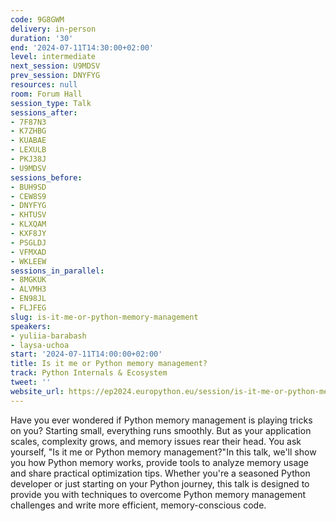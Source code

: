```yaml
---
code: 9G8GWM
delivery: in-person
duration: '30'
end: '2024-07-11T14:30:00+02:00'
level: intermediate
next_session: U9MDSV
prev_session: DNYFYG
resources: null
room: Forum Hall
session_type: Talk
sessions_after:
- 7F87N3
- K7ZHBG
- KUABAE
- LEXULB
- PKJ38J
- U9MDSV
sessions_before:
- BUH9SD
- CEW8S9
- DNYFYG
- KHTUSV
- KLXQAM
- KXF8JY
- PSGLDJ
- VFMXAD
- WKLEEW
sessions_in_parallel:
- 8MGKUK
- ALVMH3
- EN98JL
- FLJFEG
slug: is-it-me-or-python-memory-management
speakers:
- yuliia-barabash
- laysa-uchoa
start: '2024-07-11T14:00:00+02:00'
title: Is it me or Python memory management?
track: Python Internals & Ecosystem
tweet: ''
website_url: https://ep2024.europython.eu/session/is-it-me-or-python-memory-management
---
```


Have you ever wondered if Python memory management is playing tricks on you? Starting small, everything runs smoothly. But as your application scales, complexity grows, and memory issues rear their head. You ask yourself, "Is it me or Python memory management?"In this talk, we'll show you how Python memory works, provide tools to analyze memory usage and share practical optimization tips. Whether you're a seasoned Python developer or just starting on your Python journey, this talk is designed to provide you with techniques to overcome Python memory management challenges and write more efficient, memory-conscious code.
